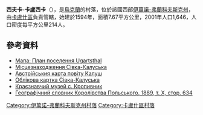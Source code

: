 {{coord|49|1|37|N|24|17|38|E|scale:30000|display=title}}

'''西夫卡-卡盧西卡'''（{{lang-uk|Сівка-Калуська}}），是[[烏克蘭|烏克蘭]]的村落，位於該國西部[[伊萬諾-弗蘭科夫斯克州|伊萬諾-弗蘭科夫斯克州]]，由[[卡盧什區|卡盧什區]]負責管轄，始建於1594年，面積7.67平方公里，2001年人口1,646，人口密度每平方公里214人。

==參考資料==
*[http://www.galizien.org/de/gallery/?g2_itemId=195 Мапа: План поселення Ugartsthal]{{Dead link|date=2018年6月 |bot=InternetArchiveBot |fix-attempted=no }}
* [http://uamaps.com/ukraine-map/ivano_frankovskaya/kalushskiy/sivka_kaluskaya/ Місцезнаходження Сівка-Калуська] {{Wayback|url=http://uamaps.com/ukraine-map/ivano_frankovskaya/kalushskiy/sivka_kaluskaya/ |date=20120214113545 }}
* [http://tapor.ualberta.ca/heritagevillage/district/kalush.php Австрійськия карта повіту Калуш] {{Wayback|url=http://tapor.ualberta.ca/heritagevillage/district/kalush.php |date=20100220160306 }}
* [http://gska2.rada.gov.ua/pls/z7502/A005?rdat1=20.03.2009&rf7571=13639 Облікова картка Сівка-Калуська]{{Dead link|date=2018年6月 |bot=InternetArchiveBot |fix-attempted=no }}
* [http://en.museum.if.ua/museums/r7/8.html Краєзнавчий музей с. Кропивник] {{Wayback|url=http://en.museum.if.ua/museums/r7/8.html |date=20210120133022 }}
* [http://dir.icm.edu.pl/pl/Slownik_geograficzny/Tom_X/634 Географічний словник Королівства Польського, 1889, т. Х, стор. 634] {{Wayback|url=http://dir.icm.edu.pl/pl/Slownik_geograficzny/Tom_X/634 |date=20210506035350 }}

{{DEFAULTSORT:Сівка-Калуська}}
[[Category:伊萬諾-弗蘭科夫斯克州村落|Category:伊萬諾-弗蘭科夫斯克州村落]]
[[Category:卡盧什區村落|Category:卡盧什區村落]]


{{IvanoFrankivsk-geo-stub}}
